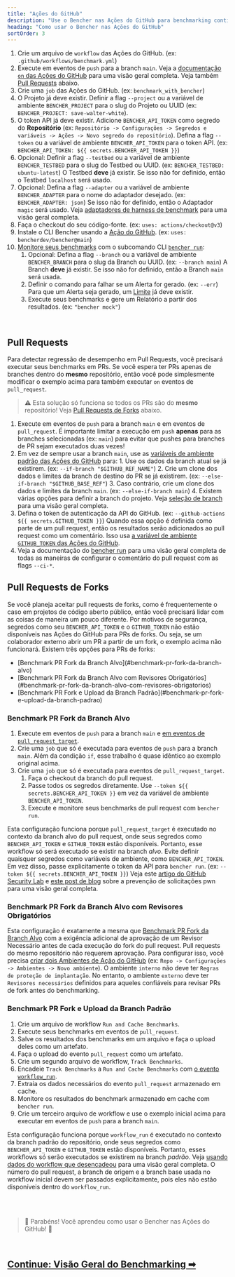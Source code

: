 ```yaml
---
title: "Ações do GitHub"
description: "Use o Bencher nas Ações do GitHub para benchmarking contínuo em pull requests"
heading: "Como usar o Bencher nas Ações do GitHub"
sortOrder: 3
---
```



<GitHubActions1 />

1. Crie um arquivo de `workflow` das Ações do GitHub. (ex: `.github/workflows/benchmark.yml`)
2. Execute em eventos de `push` para a branch `main`. Veja a [documentação `on` das Ações do GitHub](https://docs.github.com/pt/actions/using-workflows/workflow-syntax-for-github-actions#on) para uma visão geral completa. Veja também [Pull Requests](#pull-requests) abaixo.
3. Crie uma `job` das Ações do GitHub. (ex: `benchmark_with_bencher`)
4. O Projeto já deve existir. Definir a flag `--project` ou a variável de ambiente `BENCHER_PROJECT` para o slug do Projeto ou UUID (ex: `BENCHER_PROJECT: save-walter-white`).
5. O token API já deve existir. Adicione `BENCHER_API_TOKEN` como segredo do **Repositório** (ex: `Repositório -> Configurações -> Segredos e variáveis -> Ações -> Novo segredo do repositório`). Defina a flag `--token` ou a variável de ambiente `BENCHER_API_TOKEN` para o token API. (ex: `BENCHER_API_TOKEN: ${{ secrets.BENCHER_API_TOKEN }}`)
6. Opcional: Definir a flag `--testbed` ou a variável de ambiente `BENCHER_TESTBED` para o slug do Testbed ou UUID. (ex: `BENCHER_TESTBED: ubuntu-latest`) O Testbed **deve** já existir. Se isso não for definido, então o Testbed `localhost` será usado.
7. Opcional: Defina a flag `--adapter` ou a variável de ambiente `BENCHER_ADAPTER` para o nome do adaptador desejado. (ex: `BENCHER_ADAPTER: json`) Se isso não for definido, então o Adaptador `magic` será usado. Veja [adaptadores de harness de benchmark](/docs/pt/explanation/adapters) para uma visão geral completa.
8. Faça o checkout do seu código-fonte. (ex: `uses: actions/checkout@v3`)
9.  Instale o CLI Bencher usando a [Ação do GitHub](https://github.com/marketplace/actions/bencher-cli). (ex: `uses: bencherdev/bencher@main`)
10. [Monitore seus benchmarks](/docs/pt/how-to/track-benchmarks) com o subcomando CLI <code><a href="/docs/pt/explanation/bencher-run">bencher run</a></code>:
    1.  Opcional: Defina a flag `--branch` ou a variável de ambiente `BENCHER_BRANCH` para o slug da Branch ou UUID. (ex: `--branch main`) A Branch **deve** já existir. Se isso não for definido, então a Branch `main` será usada.
    2.  Definir o comando para falhar se um Alerta for gerado. (ex: `--err`) Para que um Alerta seja gerado, um [Limite](/docs/pt/explanation/thresholds) já deve existir.
    3.  Execute seus benchmarks e gere um Relatório a partir dos resultados. (ex: `"bencher mock"`)

<br/>

## Pull Requests

Para detectar regressão de desempenho em Pull Requests, você precisará executar seus benchmarks em PRs.
Se você espera ter PRs apenas de branches dentro do **mesmo** repositório, então você pode simplesmente modificar o exemplo acima para também executar `on` eventos de `pull_request`.

> ⚠️ Esta solução só funciona se todos os PRs são do **mesmo** repositório!
> Veja [Pull Requests de Forks](#pull-requests-de-forks) abaixo.

<GitHubActions2 />

1. Execute em eventos de `push` para a branch `main` e em eventos de `pull_request`. É importante limitar a execução em `push` **apenas** para as branches selecionadas (ex: `main`) para evitar que pushes para branches de PR sejam executados duas vezes!
2. Em vez de sempre usar a branch `main`, use as [variáveis de ambiente padrão das Ações do GitHub](https://docs.github.com/pt/actions/learn-github-actions/variables#default-environment-variables) para:
        1. Use os dados da branch atual se já existirem. (ex: `--if-branch "$GITHUB_REF_NAME"`)
        2. Crie um clone dos dados e limites da branch de destino do PR se já existirem. (ex: `--else-if-branch "$GITHUB_BASE_REF"`)
        3. Caso contrário, crie um clone dos dados e limites da branch `main`. (ex: `--else-if-branch main`)
        4. Existem várias opções para definir a branch do projeto. Veja [seleção de branch](/docs/pt/explanation/branch-selection) para uma visão geral completa.
3. Defina o token de autenticação da API do GitHub. (ex: `--github-actions ${{ secrets.GITHUB_TOKEN }}`) Quando essa opção é definida como parte de um pull request, então os resultados serão adicionados ao pull request como um comentário. Isso usa [a variável de ambiente `GITHUB_TOKEN` das Ações do GitHub](https://docs.github.com/pt/actions/security-guides/automatic-token-authentication).
4. Veja a documentação do [bencher run](/docs/pt/explanation/bencher-run) para uma visão geral completa de todas as maneiras de configurar o comentário do pull request com as flags `--ci-*`.

## Pull Requests de Forks

Se você planeja aceitar pull requests de forks, como é frequentemente o caso em projetos de código aberto público,
então você precisará lidar com as coisas de maneira um pouco diferente.
Por motivos de segurança, segredos como seu `BENCHER_API_TOKEN` e o `GITHUB_TOKEN` não estão disponíveis nas Ações do GitHub para PRs de forks.
Ou seja, se um colaborador externo abrir um PR a partir de um fork, o exemplo acima não funcionará.
Existem três opções para PRs de forks:

<ul>
  <li>[Benchmark PR Fork da Branch Alvo](#benchmark-pr-fork-da-branch-alvo)</li>
  <li>[Benchmark PR Fork da Branch Alvo com Revisores Obrigatórios](#benchmark-pr-fork-da-branch-alvo-com-revisores-obrigatorios)</li>
  <li>[Benchmark PR Fork e Upload da Branch Padrão](#benchmark-pr-fork-e-upload-da-branch-padrao)</li>
</ul>

### Benchmark PR Fork da Branch Alvo

<GitHubActions4 />

1. Execute em eventos de `push` para a branch `main` e [em eventos de `pull_request_target`](https://docs.github.com/pt/actions/using-workflows/events-that-trigger-workflows#pull_request_target).
2. Crie uma `job` que só é executada para eventos de `push` para a branch `main`. Além da condição `if`, esse trabalho é quase idêntico ao exemplo original acima.
3. Crie uma `job` que só é executada para eventos de `pull_request_target`.
   1. Faça o checkout da branch do pull request.
   2. Passe todos os segredos diretamente. Use `--token ${{ secrets.BENCHER_API_TOKEN }}` em vez da variável de ambiente `BENCHER_API_TOKEN`.
   3. Execute e monitore seus benchmarks de pull request com `bencher run`.

Esta configuração funciona porque `pull_request_target` é executado no contexto da branch alvo do pull request,
onde seus segredos como `BENCHER_API_TOKEN` e `GITHUB_TOKEN` estão disponíveis.
Portanto, esse workflow só será executado se existir na branch _alvo_.
Evite definir quaisquer segredos como variáveis de ambiente, como `BENCHER_API_TOKEN`.
Em vez disso, passe explicitamente o token da API para `bencher run`. (ex: `--token ${{ secrets.BENCHER_API_TOKEN }}`)
Veja este [artigo do GitHub Security Lab](https://securitylab.github.com/research/github-actions-preventing-pwn-requests/)
e [este post de blog](https://nathandavison.com/blog/github-actions-and-the-threat-of-malicious-pull-requests)
sobre a prevenção de solicitações pwn para uma visão geral completa.

### Benchmark PR Fork da Branch Alvo com Revisores Obrigatórios

<GitHubActions5 />

Esta configuração é exatamente a mesma que [Benchmark PR Fork da Branch Alvo](#benchmark-pr-fork-da-branch-alvo)
com a exigência adicional de aprovação de um Revisor Necessário antes de cada execução do fork do pull request.
Pull requests do mesmo repositório não requerem aprovação.
Para configurar isso, você precisa [criar dois Ambientes de Ação do GitHub](https://docs.github.com/pt/actions/deployment/targeting-different-environments/using-environments-for-deployment#using-an-environment)
(ex: `Repo -> Configurações -> Ambientes -> Novo ambiente`).
O ambiente `interno` não deve ter `Regras de proteção de implantação`.
No entanto, o ambiente `externo` deve ter `Revisores necessários` definidos para aqueles confiáveis para revisar PRs de fork antes do benchmarking.

### Benchmark PR Fork e Upload da Branch Padrão

<GitHubActions6 />

1. Crie um arquivo de workflow `Run and Cache Benchmarks`.
2. Execute seus benchmarks em eventos de `pull_request`.
3. Salve os resultados dos benchmarks em um arquivo e faça o upload deles como um artefato.
4. Faça o upload do evento `pull_request` como um artefato.
5. Crie um segundo arquivo de workflow, `Track Benchmarks`.
6. Encadeie `Track Benchmarks` a `Run and Cache Benchmarks` com [o evento `workflow_run`](https://docs.github.com/pt/actions/using-workflows/events-that-trigger-workflows#workflow_run).
7. Extraia os dados necessários do evento `pull_request` armazenado em cache.
8. Monitore os resultados do benchmark armazenado em cache com `bencher run`.
9. Crie um terceiro arquivo de workflow e use o exemplo inicial acima para executar em eventos de `push` para a branch `main`.

Esta configuração funciona porque `workflow_run` é executado no contexto da branch padrão do repositório,
onde seus segredos como `BENCHER_API_TOKEN` e `GITHUB_TOKEN` estão disponíveis.
Portanto, esses workflows só serão executados se existirem na branch _padrão_.
Veja [usando dados do workflow que desencadeou](https://docs.github.com/pt/actions/using-workflows/events-that-trigger-workflows#using-data-from-the-triggering-workflow) para uma visão geral completa.
O número do pull request, a branch de origem e a branch base usada no workflow inicial devem ser passados explicitamente, pois eles não estão disponíveis dentro do `workflow_run`.

<br/>
<br/>

> 🐰 Parabéns! Você aprendeu como usar o Bencher nas Ações do GitHub! 🎉

<br/>

<h2><a href="/docs/pt/explanation/benchmarking">Continue: Visão Geral do Benchmarking ➡</a></h2>
